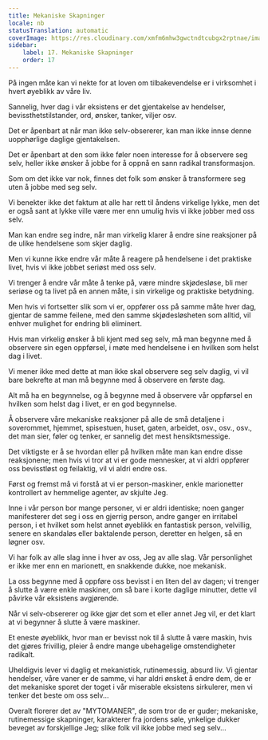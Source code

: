 ```yaml
---
title: Mekaniske Skapninger
locale: nb
statusTranslation: automatic
coverImage: https://res.cloudinary.com/xmfm6mhw3gwctndtcubgx2rptnae/image/upload/v1740468922/small_cover_tratado_de_psicologia_revolucionaria_a4c0dca4e0.webp
sidebar:
    label: 17. Mekaniske Skapninger
    order: 17
---
```

På ingen måte kan vi nekte for at loven om tilbakevendelse er i virksomhet i hvert øyeblikk av våre liv.

Sannelig, hver dag i vår eksistens er det gjentakelse av hendelser, bevissthetstilstander, ord, ønsker, tanker, viljer osv.

Det er åpenbart at når man ikke selv-obsererer, kan man ikke innse denne uopphørlige daglige gjentakelsen.

Det er åpenbart at den som ikke føler noen interesse for å observere seg selv, heller ikke ønsker å jobbe for å oppnå en sann radikal transformasjon.

Som om det ikke var nok, finnes det folk som ønsker å transformere seg uten å jobbe med seg selv.

Vi benekter ikke det faktum at alle har rett til åndens virkelige lykke, men det er også sant at lykke ville være mer enn umulig hvis vi ikke jobber med oss selv.

Man kan endre seg indre, når man virkelig klarer å endre sine reaksjoner på de ulike hendelsene som skjer daglig.

Men vi kunne ikke endre vår måte å reagere på hendelsene i det praktiske livet, hvis vi ikke jobbet seriøst med oss selv.

Vi trenger å endre vår måte å tenke på, være mindre skjødesløse, bli mer seriøse og ta livet på en annen måte, i sin virkelige og praktiske betydning.

Men hvis vi fortsetter slik som vi er, oppfører oss på samme måte hver dag, gjentar de samme feilene, med den samme skjødesløsheten som alltid, vil enhver mulighet for endring bli eliminert.

Hvis man virkelig ønsker å bli kjent med seg selv, må man begynne med å observere sin egen oppførsel, i møte med hendelsene i en hvilken som helst dag i livet.

Vi mener ikke med dette at man ikke skal observere seg selv daglig, vi vil bare bekrefte at man må begynne med å observere en første dag.

Alt må ha en begynnelse, og å begynne med å observere vår oppførsel en hvilken som helst dag i livet, er en god begynnelse.

Å observere våre mekaniske reaksjoner på alle de små detaljene i soverommet, hjemmet, spisestuen, huset, gaten, arbeidet, osv., osv., osv., det man sier, føler og tenker, er sannelig det mest hensiktsmessige.

Det viktigste er å se hvordan eller på hvilken måte man kan endre disse reaksjonene; men hvis vi tror at vi er gode mennesker, at vi aldri oppfører oss bevisstløst og feilaktig, vil vi aldri endre oss.

Først og fremst må vi forstå at vi er person-maskiner, enkle marionetter kontrollert av hemmelige agenter, av skjulte Jeg.

Inne i vår person bor mange personer, vi er aldri identiske; noen ganger manifesterer det seg i oss en gjerrig person, andre ganger en irritabel person, i et hvilket som helst annet øyeblikk en fantastisk person, velvillig, senere en skandaløs eller baktalende person, deretter en helgen, så en løgner osv.

Vi har folk av alle slag inne i hver av oss, Jeg av alle slag. Vår personlighet er ikke mer enn en marionett, en snakkende dukke, noe mekanisk.

La oss begynne med å oppføre oss bevisst i en liten del av dagen; vi trenger å slutte å være enkle maskiner, om så bare i korte daglige minutter, dette vil påvirke vår eksistens avgjørende.

Når vi selv-obsererer og ikke gjør det som et eller annet Jeg vil, er det klart at vi begynner å slutte å være maskiner.

Et eneste øyeblikk, hvor man er bevisst nok til å slutte å være maskin, hvis det gjøres frivillig, pleier å endre mange ubehagelige omstendigheter radikalt.

Uheldigvis lever vi daglig et mekanistisk, rutinemessig, absurd liv. Vi gjentar hendelser, våre vaner er de samme, vi har aldri ønsket å endre dem, de er det mekaniske sporet der toget i vår miserable eksistens sirkulerer, men vi tenker det beste om oss selv...

Overalt florerer det av "MYTOMANER", de som tror de er guder; mekaniske, rutinemessige skapninger, karakterer fra jordens søle, ynkelige dukker beveget av forskjellige Jeg; slike folk vil ikke jobbe med seg selv...

